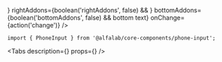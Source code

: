 


<Meta
    title='Компоненты/PhoneInput'
    component={PhoneInput}
/>


<!-- Canvas -->

<Story name='PhoneInput'>
    <PhoneInput
        block={boolean('block', false)}
        size={select('size', ['s', 'm', 'l', 'xl'], 's')}
        error={text('error', '')}
        hint={text('hint', '')}
        label={text('label', '')}
        leftAddons={boolean('leftAddons', false) && <Icon />}
        rightAddons={boolean('rightAddons', false) && <Icon />}
        bottomAddons={boolean('bottomAddons', false) && <span>bottom text</span>}
        onChange={action('change')}
    />
</Story>


<!-- Docs -->

<ComponentHeader
    name='PhoneInput'
    version={version}
    package='@alfalab/core-components/phone-input'
    stage={2}
/>

```tsx
import { PhoneInput } from '@alfalab/core-components/phone-input';
```


<Tabs
    description={<Description />}
    props={<Props of={PhoneInput} />}
/>

